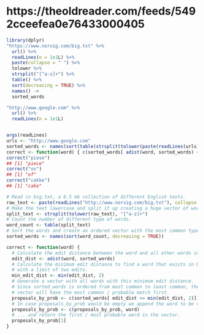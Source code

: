 

# https://theoldreader.com/feeds/5492cceefea0e76433000405
```r
library(dplyr)
"https://www.norvig.com/big.txt" %>%
  url() %>%
  readLines(n = 1e1L) %>%
  paste(collapse = " ") %>%
  tolower %>%
  strsplit("[^a-z]+") %>%
  table() %>%
  sort(decreasing = TRUE) %>%
  names() ->
  sorted_words

"http://www.google.com" %>%
  url() %>%
  readLines(n = 1e1L)


args(readLines)
urls <- "http://www.google.com"
sorted_words <- names(sort(table(strsplit(tolower(paste(readLines(urls), collapse = " ")), "[^a-z]+")), decreasing = TRUE))
correct <- function(word) { c(sorted_words[ adist(word, sorted_words) <= min(adist(word, sorted_words), 2)], word)[1] }
correct("piese")
## [1] "piece"
correct("ov")
## [1] "of"
correct("cakke")
## [1] "cake"

# Read in big.txt, a 6.5 mb collection of different English texts.
raw_text <- paste(readLines("http://www.norvig.com/big.txt"), collapse = " ")
# Make the text lowercase and split it up creating a huge vector of word tokens.
split_text <- strsplit(tolower(raw_text), "[^a-z]+")
# Count the number of different type of words.
word_count <- table(split_text)
# Sort the words and create an ordered vector with the most common type of words first.
sorted_words <- names(sort(word_count, decreasing = TRUE))

correct <- function(word) {
  # Calculate the edit distance between the word and all other words in sorted_words.
  edit_dist <- adist(word, sorted_words)
  # Calculate the minimum edit distance to find a word that exists in big.txt 
  # with a limit of two edits.
  min_edit_dist <- min(edit_dist, 2)
  # Generate a vector with all words with this minimum edit distance.
  # Since sorted_words is ordered from most common to least common, the resulting
  # vector will have the most common / probable match first.
  proposals_by_prob <- c(sorted_words[ edit_dist <= min(edit_dist, 2)])
  # In case proposals_by_prob would be empty we append the word to be corrected...
  proposals_by_prob <- c(proposals_by_prob, word)
  # ... and return the first / most probable word in the vector.
  proposals_by_prob[1]
}

```
